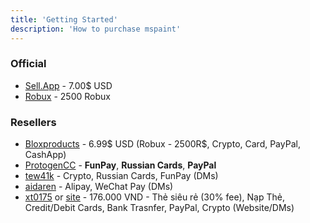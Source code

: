 ```yaml
---
title: 'Getting Started'
description: 'How to purchase mspaint'
---
```


### Official
- [Sell.App](/purchase/sellapp) - 7.00$ USD
- [Robux](/purchase/robux) - 2500 Robux

### Resellers
- [Bloxproducts](/purchase/bloxproducts) - 6.99\$ USD (Robux - 2500R\$, Crypto, Card, PayPal, CashApp)
- [ProtogenCC](https://protogen.cc/) - **FunPay**, **Russian Cards**, **PayPal**
- [tew41k](https://discord.com/users/1163497448409407568) - Crypto, Russian Cards, FunPay (DMs)
- [aidaren](https://discord.com/users/1035453549892616233) - Alipay, WeChat Pay (DMs)
- [xt0175](https://discord.com/users/1332548497597272135) or [site](https://dichvu30s.io.vn/) - 176.000 VND - Thẻ siêu rẻ (30% fee), Nạp Thẻ, Credit/Debit Cards, Bank Trasnfer, PayPal, Crypto (Website/DMs)
